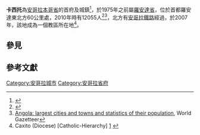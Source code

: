 {{Infobox settlement
<!--See the Table at Infobox Settlement for all fields and descriptions of usage-->
<!-- Basic info  ---------------->
|name          = 卡西托
|other_name             =
|native_name            =  <!-- for cities whose native name is not in English -->
|nickname               = 
|settlement_type        = [[市|市]]及鎮
|motto                  =
<!-- images and maps  ----------->
|image_skyline          = Rua Caxito.JPG
|imagesize              = 
|image_caption          = 
|image_flag             = 
|flag_size              =
|image_seal             = 
|seal_size              =
|image_shield           = 
|shield_size            =
|image_map              = 
|mapsize                =
|map_caption            = 
|pushpin_map            = Angola<!-- the name of a location map as per http://en.wikipedia.org/wiki/Template:Location_map -->
|pushpin_label_position =right
|pushpin_mapsize        =300
|pushpin_map_caption    =卡西托位於安哥拉位置圖
<!-- Location ------------------>
|coordinates_region     = AO
|subdivision_type       = 國家
|subdivision_name       = {{flag|Angola}}
|subdivision_type1      = [[安哥拉行政區劃|省份]]
|subdivision_name1      = [[本哥省|本哥省]]
|subdivision_type2      =
|subdivision_name2      = 
|subdivision_type3      =
|subdivision_name3      = 
|<!-- Politics ----------------->
|government_footnotes   =
|government_type        =
|leader_title           =
|leader_name            =
|leader_title1          =  <!-- for places with, say, both a mayor and a city manager -->
|leader_name1           =
|established_title      =  <!-- Settled -->
|established_date       = 
<!-- Area    --------------------->
|area_magnitude         = 
|unit_pref                =Imperial <!--Enter: Imperial, if Imperial (metric) is desired-->
|area_footnotes           =
|area_total_km2           =  <!-- ALL fields dealing with a measurements are subject to automatic unit conversion-->
|area_land_km2            = <!--See table @ Template:Infobox Settlement for details on automatic unit conversion-->
<!-- Population   ----------------------->
|population_as_of               =2010年
|population_footnotes           =
|population_note                =
|population_total               =12055 
|population_density_km2         =
|population_density_sq_mi       =
|population_metro               =
|population_density_metro_km2   =
|population_density_metro_sq_mi =
|population_blank1_title        =Ethnicities
|population_blank1              =
|population_density_blank1_km2 =   
|population_density_blank1_sq_mi =
<!-- General information  --------------->
|timezone               =[[西非時區|WAT]] 
|utc_offset             = +1
|timezone_DST           = 
|utc_offset_DST         = 
|latd=8|latm=34 |lats=48 |latNS=S
|longd=13|longm=39|longs=51|longEW=E
|elevation_footnotes    =  <!--for references: use <ref> </ref> tags-->
|elevation_m            = 20
|elevation_ft           =
<!-- Area/postal codes & others -------->
|postal_code_type       =  <!-- enter ZIP code, Postcode, Post code, Postal code... -->
|postal_code            =
|area_code              =
|blank_name             =
|blank_info             =
|blank1_name            =
|blank1_info            =
|website                = 
|footnotes              = 
}} 
'''卡西托'''為[[安哥拉|安哥拉]][[本哥省|本哥省]]的首府及城鎮<ref>{{cite web|url=http://www.info-angola.com/governo/index.php?option=com_content&task=view&id=768&Itemid=837|title=Angola: Comunas|date=2008|publisher=Portais do Governo da República de Angola|accessdate=April 9, 2009|archive-url=https://web.archive.org/web/20180518130626/http://www.info-angola.com/governo/index.php?option=com_content&task=view&id=768&Itemid=837|archive-date=2018-05-18|dead-url=yes}}</ref>，於1975年之前屬[[羅安達省|羅安達省]]，位於首都羅安達東北方60公里處，2010年時有12055人<ref>{{Cite web |url=http://bevoelkerungsstatistik.de/wg.php?x=&men=gcis&lng=de&des=wg&srt=npan&col=abcdefghinoq&msz=1500&geo=-19 |title=bevoelkerungsstatistik.de |accessdate=2010-09-02 |archive-date=2016-05-22 |archive-url=https://web.archive.org/web/20160522172005/http://bevoelkerungsstatistik.de/wg.php?x=&men=gcis&lng=de&des=wg&srt=npan&col=abcdefghinoq&msz=1500&geo=-19 |dead-url=no }}</ref><ref>[https://archive.today/20120919085908/http://www.world-gazetteer.com/wg.php?x=1&men=gcis&lng=en&des=wg&geo=-19&srt=npan&col=abcdefghinoq&msz=1500&pt=c&va=&srt=pnan Angola: largest cities and towns and statistics of their population], World Gazetteer</ref>，北方有[[安哥拉鐵路|安哥拉鐵路]]經過，於2007年，該地成為一個教區所在地<ref>Caxito (Diocese) [Catholic-Hierarchy] [http://www.catholic-hierarchy.org/diocese/dcaxi.html] {{Wayback|url=http://www.catholic-hierarchy.org/diocese/dcaxi.html |date=20100903211853 }}</ref>。
==參見==
{{Portal|安哥拉|Flag of Angola.svg}}
==參考文獻==
{{reflist}}
[[Category:安哥拉城市|Category:安哥拉城市]]
[[Category:安哥拉省府|Category:安哥拉省府]]